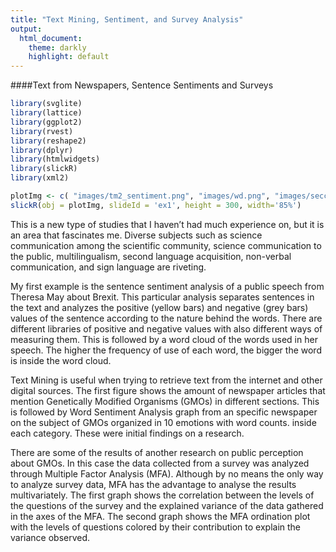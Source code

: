 ---
title: "Text Mining, Sentiment, and Survey Analysis"
output: 
  html_document:
    theme: darkly
    highlight: default
---
####Text from  Newspapers, Sentence Sentiments and Surveys

```{r slider, message=FALSE, echo=FALSE, fig.show="hold", fig.align='right'}
library(svglite)
library(lattice)
library(ggplot2)
library(rvest) 
library(reshape2)
library(dplyr)
library(htmlwidgets)
library(slickR)
library(xml2)

plotImg <- c( "images/tm2_sentiment.png", "images/wd.png", "images/secciones_años_uh_eng.png", "images/emociones_utilizadas_abctotal.png", "images/variablecorrplot.png", "images/activevar_contrib_axes_plot.png")
slickR(obj = plotImg, slideId = 'ex1', height = 300, width='85%')
```

This is a new type of studies that I haven't had much experience on, but it is an area that fascinates me. Diverse subjects such as science communication among the scientific community, science communication to the public, multilingualism, second language acquisition, non-verbal communication, and sign language are riveting. 

My first example is the sentence sentiment analysis of a public speech from Theresa May about Brexit. This particular analysis separates sentences in the text and analyzes the positive (yellow bars) and negative (grey bars) values of the sentence according to the nature behind the words. There are different libraries of positive and negative values with also different ways of measuring them. This is followed by a word cloud of the words used in her speech. The higher the frequency of use of each word, the bigger the word is inside the word cloud. 

Text Mining is useful when trying to retrieve text from the internet and other digital sources. The first figure shows the amount of newspaper articles that mention Genetically Modified Organisms (GMOs) in different sections. This is followed by Word Sentiment Analysis graph from an specific newspaper on the subject of GMOs organized in 10 emotions with word counts. inside each category. These were initial findings on a research. 

There are some of the results of another research on public perception about GMOs. In this case the data collected from a survey was analyzed through Multiple Factor Analysis (MFA). Although by no means the only way to analyze survey data, MFA has the advantage to analyse the results multivariately. The first graph shows the correlation between the levels of the questions of the survey and the explained variance of the data gathered in the axes of the MFA. The second graph shows the MFA ordination plot with the levels of questions colored by their contribution to explain the variance observed. 